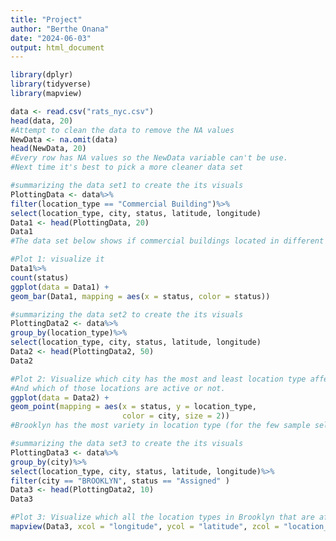 ```yaml
---
title: "Project"
author: "Berthe Onana"
date: "2024-06-03"
output: html_document
---
```


```r
library(dplyr)
library(tidyverse)
library(mapview)
```

```r
data <- read.csv("rats_nyc.csv")
head(data, 20)
#Attempt to clean the data to remove the NA values 
NewData <- na.omit(data)
head(NewData, 20)
#Every row has NA values so the NewData variable can't be use. 
#Next time it's best to pick a more cleaner data set
```

```r
#summarizing the data set1 to create the its visuals
PlottingData <- data%>%
filter(location_type == "Commercial Building")%>%
select(location_type, city, status, latitude, longitude)
Data1 <- head(PlottingData, 20)
Data1
#The data set below shows if commercial buildings located in different cities are either closed, assigned or pending due to rats invasions 

#Plot 1: visualize it
Data1%>%
count(status)
ggplot(data = Data1) +
geom_bar(Data1, mapping = aes(x = status, color = status))
```

```r
#summarizing the data set2 to create the its visuals
PlottingData2 <- data%>%
group_by(location_type)%>%
select(location_type, city, status, latitude, longitude)
Data2 <- head(PlottingData2, 50)
Data2

#Plot 2: Visualize which city has the most and least location type affected by rats
#And which of those locations are active or not.
ggplot(data = Data2) +
geom_point(mapping = aes(x = status, y = location_type, 
                         color = city, size = 2))
#Brooklyn has the most variety in location type (for the few sample selected) affected by rats compared to Staten Island Bayside and Ridge wood which have the least
```

```r
#summarizing the data set3 to create the its visuals
PlottingData3 <- data%>%
group_by(city)%>%
select(location_type, city, status, latitude, longitude)%>%
filter(city == "BROOKLYN", status == "Assigned" )
Data3 <- head(PlottingData2, 10)
Data3

#Plot 3: Visualize which all the location types in Brooklyn that are affected by rats
mapview(Data3, xcol = "longitude", ycol = "latitude", zcol = "location_type", crs = 4269, grid = FALSE)
```

